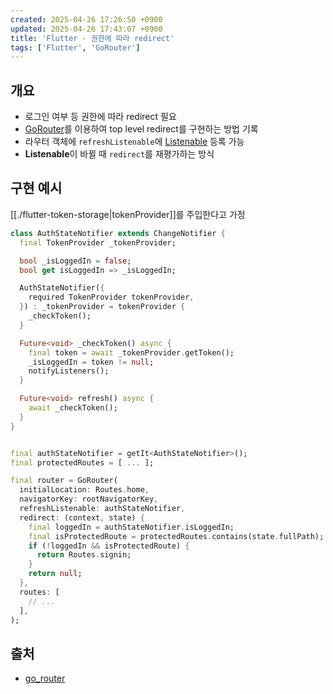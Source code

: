 ```yaml
---
created: 2025-04-26 17:26:50 +0900
updated: 2025-04-26 17:43:07 +0900
title: 'Flutter - 권한에 따라 redirect'
tags: ['Flutter', 'GoRouter']
---
```


## 개요

- 로그인 여부 등 권한에 따라 redirect 필요
- [GoRouter](https://pub.dev/packages/go_router)를 이용하여 top level redirect를 구현하는 방법 기록
- 라우터 객체에 `refreshListenable`에 [Listenable](https://api.flutter.dev/flutter/foundation/Listenable-class.html) 등록 가능
- **Listenable**이 바뀔 때 `redirect`를 재평가하는 방식

## 구현 예시

[[./flutter-token-storage|tokenProvider]]를 주입한다고 가정

```dart title="AuthStateNotifier"
class AuthStateNotifier extends ChangeNotifier {
  final TokenProvider _tokenProvider;

  bool _isLoggedIn = false;
  bool get isLoggedIn => _isLoggedIn;

  AuthStateNotifier({
    required TokenProvider tokenProvider,
  }) : _tokenProvider = tokenProvider {
    _checkToken();
  }

  Future<void> _checkToken() async {
    final token = await _tokenProvider.getToken();
    _isLoggedIn = token != null;
    notifyListeners();
  }

  Future<void> refresh() async {
    await _checkToken();
  }
}
```

```dart title="router" caption="getIt을 사용하고 있지만 단순 인스턴스를 넣어도 됨"

final authStateNotifier = getIt<AuthStateNotifier>();
final protectedRoutes = [ ... ];

final router = GoRouter(
  initialLocation: Routes.home,
  navigatorKey: rootNavigatorKey,
  refreshListenable: authStateNotifier,
  redirect: (context, state) {
    final loggedIn = authStateNotifier.isLoggedIn;
    final isProtectedRoute = protectedRoutes.contains(state.fullPath);
    if (!loggedIn && isProtectedRoute) {
      return Routes.signin;
    }
    return null;
  },
  routes: [
    // ...
  ],
);
```

## 출처

- [go_router](https://docs.page/csells/go_router/redirection)
